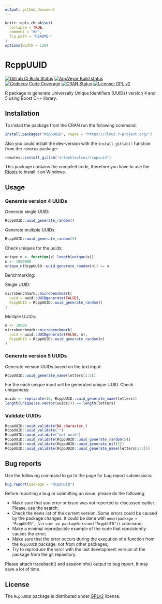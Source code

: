 ```yaml
---
output: github_document
---
```


<!-- README.md is generated from README.Rmd. Please edit that file -->

```r
knitr::opts_chunk$set(
  collapse = TRUE,
  comment = "#>",
  fig.path = "README-"
)
options(width = 120)
```

# RcppUUID

<!-- badges: start -->

[![GitLab CI Build Status](https://gitlab.com/artemklevtsov/rcppuuid/badges/master/pipeline.svg)](https://gitlab.com/artemklevtsov/rcppuuid/pipelines)
[![AppVeyor Build status](https://ci.appveyor.com/api/projects/status/if9qot73i61ts59y?svg=true)](https://ci.appveyor.com/project/artemklevtsov/rcppuuid)
[![Codecov Code Coverage](https://codecov.io/gl/artemklevtsov/rcppuuid/branch/master/graph/badge.svg)](https://codecov.io/gl/artemklevtsov/rcppuuid)
[![CRAN Status](http://www.r-pkg.org/badges/version/RcppUUID)](https://cran.r-project.org/package=RcppUUID)
[![License: GPL v2](https://img.shields.io/badge/License-GPL%20v2-blue.svg)](https://www.gnu.org/licenses/old-licenses/gpl-2.0.en.html)

<!-- badges: end -->

R package to generate Universally Unique Identifiers (UUIDs) version 4 and 5 using Boost C++ library.

## Installation

To install the package from the CRAN run the following command:

```r
install.packages("RcppUUID", repos = "https://cloud.r-project.org/")
```

Also you could install the dev-version with the `install_gitlab()` function from the `remotes` package:

```r
remotes::install_gitlab("artemklevtsov/rcppuuid")
```

This package contains the compiled code, therefore you have to use the [Rtools](https://cran.r-project.org/bin/windows/Rtools/) to install it on Windows.

## Usage

### Generate version 4 UUIDs

Generate single UUID:

```r
RcppUUID::uuid_generate_random()
```

Generate multiple UUIDs:

```r
RcppUUID::uuid_generate_random(5)
```

Check uniques for the uuids:

```r
unique_n <- function(x) length(unique(x))
n <- 1000000
unique_n(RcppUUID::uuid_generate_random(n)) == n
```

Benchmarking:

Single UUID:

```r
microbenchmark::microbenchmark(
  uuid = uuid::UUIDgenerate(FALSE),
  RcppUUID = RcppUUID::uuid_generate_random()
)
```

Multiple UUIDs:

```r
n <- 10000
microbenchmark::microbenchmark(
  uuid = uuid::UUIDgenerate(FALSE, n),
  RcppUUID = RcppUUID::uuid_generate_random(n)
)
```

### Generate version 5 UUIDs

Generate version UUIDs based on the text input:

```r
RcppUUID::uuid_generate_name(letters[1:5])
```

For the each unique input will be generated unique UUID. Check uniqueness:

```r
uuids <- replicate(10, RcppUUID::uuid_generate_name(letters))
length(unique(as.vector(uuids))) == length(letters)
```

### Validate UUIDs

```r
RcppUUID::uuid_validate(NA_character_)
RcppUUID::uuid_validate("")
RcppUUID::uuid_validate("not uuid")
RcppUUID::uuid_validate(RcppUUID::uuid_generate_random(5))
RcppUUID::uuid_validate(RcppUUID::uuid_generate_nil(5))
RcppUUID::uuid_validate(RcppUUID::uuid_generate_name(letters[1:5]))
```


## Bug reports

Use the following command to go to the page for bug report submissions:

```r
bug.report(package = "RcppUUID")
```

Before reporting a bug or submitting an issue, please do the following:

- Make sure that you error or issue was not reported or discussed earlier. Please, use the search;
- Check the news list of the current version. Some errors could be caused by the package changes. It could be done with `news(package = "RcppUUID", Version == packageVersion("RcppUUID"))` command;
- Make a minimal reproducible example of the code that consistently causes the error;
- Make sure that the error occurs during the execution of a function from the `RcppUUID` package, not from other packages;
- Try to reproduce the error with the last development version of the package from the git repository.

Please attach traceback() and sessionInfo() output to bug report. It may save a lot of time.

## License

The `RcppUUID` package is distributed under [GPLv2](http://www.gnu.org/licenses/gpl-2.0.html) license.
